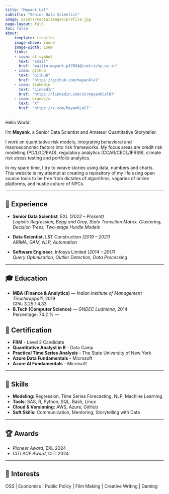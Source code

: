 ```yaml
---
title: "Mayank Lal"
subtitle: "Senior Data Scientist"
image: assets/media/images/profile.jpg
page-layout: full
toc: false
about:
    template: trestles  
    image-shape: round
    image-width: 15em
    links:
    - icon: at-symbol
      text: "Email"
      href: "mailto:mayank.p17034@iimtrichy.ac.in"
    - icon: github
      text: "GitHub"
      href: "https://github.com/mayanklal"
    - icon: linkedin
      text: "LinkedIn"
      href: "https://linkedin.com/in/mayanklal07"
    - icon: brands/x
      text: "X"
      href: "https://x.com/MayankLal7"
---
```


Hello World!

I’m **Mayank**, a Senior Data Scientist and Amateur Quantitative Storyteller.

I work on quantitative risk models, integrating behavioral and macroeconomic factors into risk frameworks. My focus areas are credit risk modelling (PD/LGD/EAD), regulatory analytics (CCAR/CECL/IFRS9), climate risk stress testing and portfolio analytics.

In my spare time, I try to weave stories using data, numbers and charts. This website is my attempt at creating a repository of my life using open source tools to be free from dictates of algorithms, vagaries of online platforms, and hustle culture of NPCs. 

---

## 💼 Experience

- **Senior Data Scientist**, EXL *(2022 – Present)*  
  _Logistic Regression, Begg and Gray, State Transition Matrix, Clustering, Decision Trees, Two-stage Hurdle Models_

- **Data Scientist**, L&T Construction *(2019 – 2021)*  
  _ARIMA, GAM, NLP, Automation_

- **Software Engineer**, Infosys Limited *(2014 – 2017)*  
  _Query Optimization, Outlier Detection, Data Processing_

---

## 🎓 Education

- **MBA (Finance & Analytics)** — *Indian Institute of Management Tiruchirappalli*, 2019  
  GPA: 3.25 / 4.33  
- **B.Tech (Computer Science)** — *GNDEC Ludhiana*, 2014  
  Percentage: 74.2 %
---


## 📜 Certification

- **FRM** - Level 2 Candidate
- **Quantitative Analyst in R** - Data Camp
- **Practical Time Series Analysis** - The State University of New York
- **Azure Data Fundamentals** - Microsoft
- **Azure AI Fundamentals** - Microsoft
  
---


## 🧠 Skills

- **Modeling:** Regression, Time Series Forecasting, NLP, Machine Learning   
- **Tools:** SAS, R, Python, SQL, Bash, Linux
- **Cloud & Versioning:** AWS, Azure, GitHub  
- **Soft Skills:** Communication, Mentoring, Storytelling with Data

---

## 🏆 Awards

- *Pioneer Award*, EXL 2024
- *CITI ACE Award*, CITI 2024 

---

## 🧩 Interests

OSS  |  Economics  |  Public Policy | Film Making | Creative Writing | Gaming